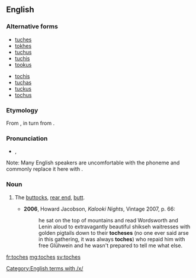 ==English==

===Alternative forms===
{{top2}}
* [[tuches]]
* [[tokhes]]
* [[tuchus]]
* [[tuchis]]
* [[tookus]]
{{mid2}}
* [[tochis]]
* [[tuchas]]
* [[tuckus]]
* [[tochus]]
{{bottom}}

===Etymology===
From {{etyl|yi|en}} {{term|תּחת|lang=yi|tr=tokhes||buttocks}}, in turn from {{etyl|he|en}} {{term|תחת|tr=tákat|lang=he||buttocks}}.

===Pronunciation===
* {{IPA|/ˈtɒxəs/|lang=en}} {{qualifier|influenced by {{w|Litvish}}}}, {{IPA|/ˈtʊxəs/|lang=en}} {{qualifier|influenced by {{w|Poylish}}}}
Note: Many English speakers are uncomfortable with the phoneme {{IPAchar|/x/}} and commonly replace it here with {{IPAchar|/k/}}.

===Noun===
{{en-noun|es}}

# {{context|slang|chiefly|_|US|lang=en}} The [[buttocks]], [[rear end]], [[butt]].
#* '''2006''', Howard Jacobson, ''Kalooki Nights'', Vintage 2007, p. 66:
#*: he sat on the top of mountains and read Wordsworth and Lenin aloud to extravagantly beautiful shikseh waitresses with golden pigtails down to their '''tocheses''' (no one ever said arse in this gathering, it was always '''toches''') who repaid him with free Glühwein and he wasn't prepared to tell me what else.

[[Category:English terms with /x/]]

[[fr:toches]]
[[mg:toches]]
[[sv:toches]]